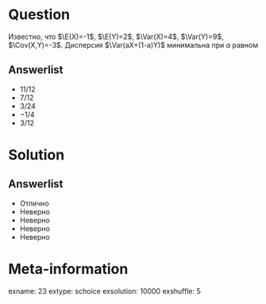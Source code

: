 Question
========
Известно, что $\E(X)=-1$, $\E(Y)=2$, $\Var(X)=4$, $\Var(Y)=9$, $\Cov(X,Y)=-3$. Дисперсия $\Var(aX+(1-a)Y)$ минимальна при $a$ равном

Answerlist
----------
*   11/12 
*   7/12 
*   3/24 
*   $-1/4$ 
*   $3/12$ 

Solution
========

Answerlist
----------
*  Отлично
*  Неверно
*  Неверно
*  Неверно
*  Неверно

Meta-information
================
exname: 23
extype: schoice
exsolution: 10000
exshuffle: 5

